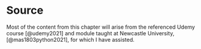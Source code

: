# Source 

Most of the content from this chapter will arise from the referenced Udemy
    course [@udemy2021] and module taught at Newcastle University, 
    [@mas1803python2021], for which I have assisted.